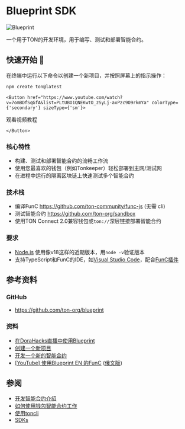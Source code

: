 
# Blueprint SDK

![Blueprint](\img\blueprint\logo.svg)

一个用于TON的开发环境，用于编写、测试和部署智能合约。

## 快速开始 🚀

在终端中运行以下命令以创建一个新项目，并按照屏幕上的指示操作：

```bash
npm create ton@latest
```

```mdx-code-block
<Button href="https://www.youtube.com/watch?v=7omBDfSqGfA&list=PLtUBO1QNEKwtO_zSyLj-axPzc9O9rkmYa" colorType={'secondary'} sizeType={'sm'}>
```

观看视频教程

```mdx-code-block
</Button>
```

### 核心特性

- 构建、测试和部署智能合约的流畅工作流
- 使用您最喜欢的钱包（例如Tonkeeper）轻松部署到主网/测试网
- 在进程中运行的隔离区块链上快速测试多个智能合约

### 技术栈

- 编译FunC https://github.com/ton-community/func-js (无需 cli)
- 测试智能合约 https://github.com/ton-org/sandbox
- 使用TON Connect 2.0兼容钱包或`ton://`深层链接部署智能合约

### 要求

- [Node.js](https://nodejs.org/) 使用像v18这样的近期版本，用`node -v`验证版本
- 支持TypeScript和FunC的IDE，如[Visual Studio Code](https://code.visualstudio.com/)，配合[FunC插件](https://marketplace.visualstudio.com/items?itemName=tonwhales.func-vscode)

## 参考资料

### GitHub

- https://github.com/ton-org/blueprint

### 资料

- [在DoraHacks直播中使用Blueprint](https://www.youtube.com/watch?v=5ROXVM-Fojo)
- [创建一个新项目](https://github.com/ton-org/blueprint#create-a-new-project)
- [开发一个新的智能合约](https://github.com/ton-org/blueprint#develop-a-new-contract)
- [\[YouTube\] 使用Blueprint EN 的FunC](https://www.youtube.com/watch?v=7omBDfSqGfA&list=PLtUBO1QNEKwtO_zSyLj-axPzc9O9rkmYa) ([俄文版](https://youtube.com/playlist?list=PLyDBPwv9EPsA5vcUM2vzjQOomf264IdUZ))

## 参阅

- [开发智能合约介绍](/develop/smart-contracts/)
- [如何使用钱包智能合约工作](/develop/smart-contracts/tutorials/wallet)
- [使用toncli](/develop/smart-contracts/sdk/toncli)
- [SDKs](/develop/dapps/apis/sdk)
